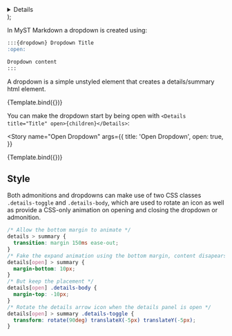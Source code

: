 
<Meta title="Components/Dropdown" component={Details} />

  <article className="prose m-auto mt-6 max-w-[80ch]">
    <Details {...args}>This is a dropdown element!</Details>
  </article>
);

<div className="prose max-w-none">
  <FrontmatterBlock
    frontmatter={{
      subject: '@myst-theme',
      venue: { title: 'Executable Books' },
      title: 'Dropdowns',
      github: 'https://github.com/jupyter-book/myst-theme',
    }}
  />
</div>

In MyST Markdown a dropdown is created using:

```markdown
:::{dropdown} Dropdown Title
:open:

Dropdown content
:::
```

A dropdown is a simple unstyled element that creates a details/summary html element.

<Canvas withToolbar>
  <Story
    inline
    name="Simple Dropdown"
    args={{
      title: 'Simple Dropdown',
      open: false,
    }}
  >
    {Template.bind({})}
  </Story>
</Canvas>

<ArgsTable story="Simple Dropdown" />

You can make the dropdown start by being open with `<Details title="Title" open>{children}</Details>`:

<Story
  name="Open Dropdown"
  args={{
    title: 'Open Dropdown',
    open: true,
  }}
>
  {Template.bind({})}
</Story>

## Style

Both admonitions and dropdowns can make use of two CSS classes `.details-toggle` and `.details-body`,
which are used to rotate an icon as well as provide a CSS-only animation on opening and closing the dropdown or admonition.

```css
/* Allow the bottom margin to animate */
details > summary {
  transition: margin 150ms ease-out;
}
/* Fake the expand animation using the bottom margin, content disapears but seems like it expands */
details[open] > summary {
  margin-bottom: 10px;
}
/* But keep the placement */
details[open] .details-body {
  margin-top: -10px;
}
/* Rotate the details arrow icon when the details panel is open */
details[open] > summary .details-toggle {
  transform: rotate(90deg) translateX(-5px) translateY(-5px);
}
```
